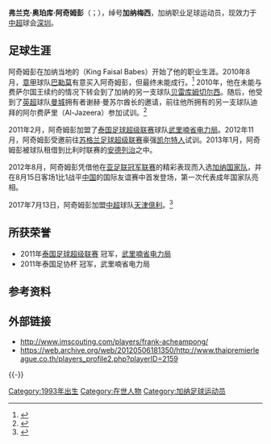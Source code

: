 {{noteTA
|G1=Football
|G2=uefa
|1=zh-hans:阿奇姆彭;zh-hk:阿切安龐;
}}
{{Infobox football biography
| name= 弗兰克·阿奇姆彭<br/>Frank Acheampong
| image = Frank-acheampong-1397140794.jpg
| caption = 
| fullname       = Frank Opoku Acheampong
| birth_date = {{birth date and age|1993|10|16}}
| birth_place =[[加纳|加纳]][[阿克拉|阿克拉]]
| height = {{height|meters=1.69}}
| currentclub    = [[深圳足球俱乐部|深圳]]
| clubnumber     = 7
| position = [[前锋_(足球)|前锋]]
| youthyears1 = 2009-2010
| youthclubs1 = 法塞尔巴贝斯国王
| youthyears2 = 2010-2011
| youthclubs2 = [[贝雷库姆切尔西足球俱乐部|贝雷库姆切尔西]]
| youthyears3 = 2011-2013
| youthclubs3 = [[武里南联足球俱乐部|武里南联]]
| years1         = 2011–2013 | clubs1 = [[武里南联足球俱乐部|武里南联]] | caps1 = 65  | goals1 = 32
| years2         = 2013–2017 | clubs2 = [[皇家安德列治體育會|安德列治]]       | caps2 = 116 | goals2 = 13
| years3         = 2017      | clubs3 = → [[天津泰达足球俱乐部|天津泰达]] (租借)     | caps3 = 12 | goals3 = 4
| years4         = 2018–2020     | clubs4 = [[天津泰达足球俱乐部|天津泰达]]     | caps4 = 74 | goals4 = 30
| years5         = 2021–    | clubs5 = [[深圳足球俱乐部|深圳]]     | caps5 = 22 | goals5 = 5
| nationalyears1 = 2012–2013
| nationalteam1  = {{le|加纳20岁以下国家足球队|Ghana national under-20 football team|迦納U20}}
| nationalcaps1  = 5
| nationalgoals1 = 0
| nationalyears2 = 2012–
| nationalteam2  = [[迦納國家足球隊|迦納]]
| nationalcaps2  = 23
| nationalgoals2 = 2
| pcupdate = 2022年1月4日
| ntupdate = 
}}
'''弗兰克·奥珀库·阿奇姆彭'''（{{lang-en|'''Frank Opoku Acheampong'''}}；{{bd|1993年|10月16日}}），绰号'''加纳梅西'''，加纳职业足球运动员，现效力于[[中国足球协会超级联赛|中超]]球会[[深圳足球俱乐部|深圳]]。

==足球生涯==
阿奇姆彭在加纳当地的{{tsl|en|King Faisal Babes|法塞尔巴贝斯国王}}（King Faisal Babes）开始了他的职业生涯。2010年8月，[[意甲|意甲]]球队[[巴勒莫足球俱乐部|巴勒莫]]有意买入阿奇姆彭，但最终未能成行。<ref>{{Cite web |url=http://ghanasoccernet.com/2010/08/ghanaian-youngster-set-for-palermo-move/ |title=存档副本 |access-date=2012-03-22 |archive-url=https://web.archive.org/web/20110304013330/http://ghanasoccernet.com/2010/08/ghanaian-youngster-set-for-palermo-move/# |archive-date=2011-03-04 |dead-url=yes }}</ref> 2010年，他在未能与费萨尔国王续约的情况下转会到了加纳的另一支球队[[贝雷库姆切尔西足球俱乐部|贝雷库姆切尔西]]。随后，他受到了[[英超|英超]]球队[[曼彻斯特城足球俱乐部|曼城]]拥有者谢赫·曼苏尔酋长的邀请，前往他所拥有的另一支球队迪拜的阿尔费萨里（Al-Jazeera）参加试训。<ref>{{Cite web |url=http://ghanasoccernet.com/2010/11/video-manchester-city-swoop-for-ghana-prodigy-messi/ |title=存档副本 |access-date=2012-03-22 |archive-url=https://web.archive.org/web/20110313025023/http://www.ghanasoccernet.com/2010/11/video-manchester-city-swoop-for-ghana-prodigy-messi/# |archive-date=2011-03-13 |dead-url=yes }}</ref> 

2011年2月，阿奇姆彭加盟了[[泰国足球超级联赛|泰国足球超级联赛]]球队[[武里喃联足球俱乐部|武里喃省电力局]]。2012年11月，阿奇姆彭受邀前往[[苏格兰足球超级联赛|苏格兰足球超级联赛]]豪强[[凯尔特人足球俱乐部|凯尔特人]]试训。2013年1月，阿奇姆彭被球队租借到比利时联赛的[[皇家安德列治體育會|安德列治]]之中。 

2012年8月，阿奇姆彭凭借他在[[亚足联冠军联赛|亚足联冠军联赛]]的精彩表现而入选[[加纳国家足球队|加纳国家队]]，并在8月15日客场1比1战平[[中国国家足球队|中国]]的国际友谊赛中首发登场，第一次代表成年国家队亮相。

2017年7月13日，阿奇姆彭加盟[[中超|中超]]球队[[天津億利|天津億利]]。<ref>{{cite news|url=http://www.sohu.com/a/157119603_119707|title=加纳快马阿奇姆彭加盟天津亿利 腳|publisher=解放網|author=|date=2017-07-14|accessdate=2019-05-21}}</ref>

==所获荣誉==
*2011年[[泰国足球超级联赛|泰国足球超级联赛]] 冠军，[[武里喃府省电力局足球俱乐部|武里喃省电力局]]
*2011年泰国足协杯 冠军，武里喃省电力局

==参考资料==
<references/>

==外部链接==
* http://www.imscouting.com/players/frank-acheampong/ {{Wayback|url=http://www.imscouting.com/players/frank-acheampong/ |date=20120629181427 }}
* https://web.archive.org/web/20120506181350/http://www.thaipremierleague.co.th/players_profile2.php?playerID=2159

{{-}}
{{start box}} 
{{S-sports}}
{{succession box|3=[[天津泰达|天津泰达]]队长|1=[[郑凯木|郑凯木]]|2=暂无|4=2020年-今}}
{{end box}}

{{2017年中超分类名单天津泰达}}
{{2018年中超分类名单天津泰达}}
{{2019年中超分类名单天津泰达}}
{{2020年中超分类名单天津泰达}}

{{DEFAULTSORT:Acheampong, Frank}}
[[Category:1993年出生|Category:1993年出生]]
[[Category:在世人物|Category:在世人物]]
[[Category:加纳足球运动员|Category:加纳足球运动员]]